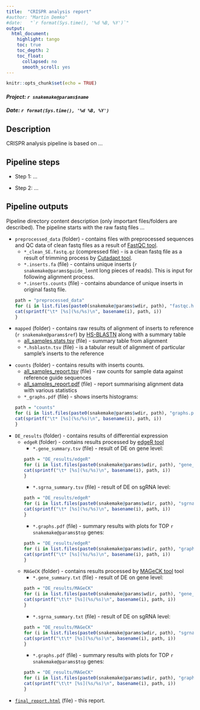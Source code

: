 ```yaml
---
title:  "CRISPR analysis report"
#author: "Martin Demko"
#date:   "`r format(Sys.time(), '%d %B, %Y')`"
output:
  html_document:
    highlight: tango
    toc: true
    toc_depth: 2
    toc_float: 
      collapsed: no
      smooth_scroll: yes
---
```



```r
knitr::opts_chunk$set(echo = TRUE)
```

#### *Project: `r snakemake@params$name`*
#### *Date: `r format(Sys.time(), '%d %B, %Y')`*

<!--
A Way how to use config in Rmd file (assuming we have cfg in params in snakemake rule):
`r rjson::fromJSON(snakemake@params$cfg)$macs_padj_filter[1]`
-->

## Description

CRISPR analysis pipeline is based on ...

## Pipeline steps

* Step 1: ...

* Step 2: ...

## Pipeline outputs

Pipeline directory content description (only important files/folders are described). The pipeline starts with the raw fastq files ...

* `preprocessed_data` (folder) - contains files with preprocessed sequences and QC data of clean fastq files as a result of [FastQC tool](https://www.bioinformatics.babraham.ac.uk/projects/fastqc/).
    * `*_clean_SE.fastq.gz` (compressed file) - is a clean fastq file as a result of trimming process by [Cutadapt tool](https://cutadapt.readthedocs.io/en/stable/).
    * `*.inserts.fa` (file) - contains unique inserts (`r snakemake@params$guide_len`nt long pieces of reads). This is input for following alignment process.
    * `*.inserts.counts` (file) - contains abundance of unique inserts in original fastq file.
```r
path = "preprocessed_data"
for (i in list.files(paste0(snakemake@params$wdir, path), "fastqc.html")){
  cat(sprintf("\t* [%s](%s/%s)\n", basename(i), path, i))
}
```

* `mapped` (folder) - contains raw results of alignment of inserts to reference (`r snakemake@params$ref`) by [HS-BLASTN](https://github.com/chenying2016/queries/tree/master/hs-blastn-src) along with a summary table
  * [all_samples.stats.tsv](./mapped/all_samples.stats.tsv) (file) - summary table from alignment
  * `*.hsblastn.tsv` (file) - is a tabular result of alignment of particular sample's inserts to the reference
  
<!--
```r
path = "mapped"
for (i in list.files(paste0(snakemake@params$wdir, path), "hsblastn.tsv", recursive=T)){
  cat(sprintf("\t* [%s](%s/%s)\n", basename(i), path, i))
}
```
-->

* `counts` (folder) - contains results with inserts counts.
  * [all_samples_report.tsv](./counts/all_samples_report.tsv) (file) - raw counts for sample data against reference guide sequences
  * [all_samples_report.pdf](./counts/all_samples_report.pdf) (file) - report summarising alignment data with various statistics
  * `*_graphs.pdf` (file) - shows inserts histograms:
```r
path = "counts"
for (i in list.files(paste0(snakemake@params$wdir, path), "graphs.pdf", recursive=T)){
  cat(sprintf("\t* [%s](%s/%s)\n", basename(i), path, i))
}
```

* `DE_results` (folder) - contains results of differential expression
  * `edgeR` (folder) - contains results processed by [edgeR tool](https://bioconductor.org/packages/release/bioc/html/edgeR.html)
    * `*.gene_summary.tsv` (file) - result of DE on gene level:
```r
path = "DE_results/edgeR"
for (i in list.files(paste0(snakemake@params$wdir, path), "gene_summary.tsv", recursive=T)){
  cat(sprintf("\t* [%s](%s/%s)\n", basename(i), path, i))
}
```
    * `*.sgrna_summary.tsv` (file) - result of DE on sgRNA level:
```r
path = "DE_results/edgeR"
for (i in list.files(paste0(snakemake@params$wdir, path), "sgrna_summary.tsv", recursive=T)){
  cat(sprintf("\t* [%s](%s/%s)\n", basename(i), path, i))
}
```
    * `*.graphs.pdf` (file) - summary results with plots for TOP `r snakemake@params$top` genes:
```r
path = "DE_results/edgeR"
for (i in list.files(paste0(snakemake@params$wdir, path), "graphs.pdf", recursive=T)){
  cat(sprintf("\t* [%s](%s/%s)\n", basename(i), path, i))
}
```
  * `MAGeCK` (folder) - contains results processed by [MAGeCK tool](https://bioconductor.org/packages/release/bioc/html/edgeR.html) tool
    * `*.gene_summary.txt` (file) - result of DE on gene level:
```r
path = "DE_results/MAGeCK"
for (i in list.files(paste0(snakemake@params$wdir, path), "gene_summary.tsv", recursive=T)){
  cat(sprintf("\t\t* [%s](%s/%s)\n", basename(i), path, i))
}
```
    * `*.sgrna_summary.txt` (file) - result of DE on sgRNA level:
```r
path = "DE_results/MAGeCK"
for (i in list.files(paste0(snakemake@params$wdir, path), "sgrna_summary.tsv", recursive=T)){
  cat(sprintf("\t\t* [%s](%s/%s)\n", basename(i), path, i))
}
```
    * `*.graphs.pdf` (file) - summary results with plots for TOP `r snakemake@params$top` genes:
```r
path = "DE_results/MAGeCK"
for (i in list.files(paste0(snakemake@params$wdir, path), "graphs.pdf", recursive=T)){
  cat(sprintf("\t\t* [%s](%s/%s)\n", basename(i), path, i))
}
```

* [`final_report.html`](./final_report.html) (file) - this report.
